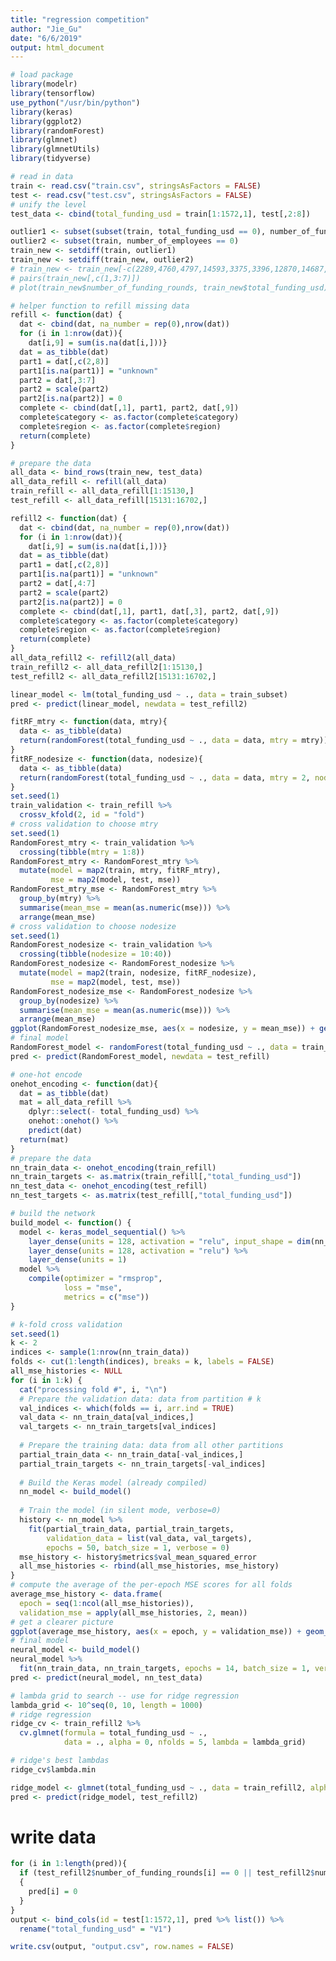 ```yaml
---
title: "regression competition"
author: "Jie_Gu"
date: "6/6/2019"
output: html_document
---
```


```r
# load package
library(modelr)
library(tensorflow)
use_python("/usr/bin/python")
library(keras)
library(ggplot2)
library(randomForest)
library(glmnet) 
library(glmnetUtils)
library(tidyverse)

```

```r
# read in data
train <- read.csv("train.csv", stringsAsFactors = FALSE)
test <- read.csv("test.csv", stringsAsFactors = FALSE)
# unify the level
test_data <- cbind(total_funding_usd = train[1:1572,1], test[,2:8])
```

```r
outlier1 <- subset(subset(train, total_funding_usd == 0), number_of_funding_rounds != 0)
outlier2 <- subset(train, number_of_employees == 0)
train_new <- setdiff(train, outlier1)
train_new <- setdiff(train_new, outlier2)
# train_new <- train_new[-c(2289,4760,4797,14593,3375,3396,12870,14687,2795,13699,2718,7102,13734,14731,12877,3803,9439),]
# pairs(train_new[,c(1,3:7)])
# plot(train_new$number_of_funding_rounds, train_new$total_funding_usd)
```

```r
# helper function to refill missing data
refill <- function(dat) {
  dat <- cbind(dat, na_number = rep(0),nrow(dat))
  for (i in 1:nrow(dat)){
    dat[i,9] = sum(is.na(dat[i,]))}
  dat = as_tibble(dat)
  part1 = dat[,c(2,8)]
  part1[is.na(part1)] = "unknown"
  part2 = dat[,3:7]
  part2 = scale(part2)
  part2[is.na(part2)] = 0
  complete <- cbind(dat[,1], part1, part2, dat[,9])
  complete$category <- as.factor(complete$category)
  complete$region <- as.factor(complete$region)
  return(complete)
}

# prepare the data
all_data <- bind_rows(train_new, test_data)
all_data_refill <- refill(all_data)
train_refill <- all_data_refill[1:15130,]
test_refill <- all_data_refill[15131:16702,]
```

```r
refill2 <- function(dat) {
  dat <- cbind(dat, na_number = rep(0),nrow(dat))
  for (i in 1:nrow(dat)){
    dat[i,9] = sum(is.na(dat[i,]))}
  dat = as_tibble(dat)
  part1 = dat[,c(2,8)]
  part1[is.na(part1)] = "unknown"
  part2 = dat[,4:7]
  part2 = scale(part2)
  part2[is.na(part2)] = 0
  complete <- cbind(dat[,1], part1, dat[,3], part2, dat[,9])
  complete$category <- as.factor(complete$category)
  complete$region <- as.factor(complete$region)
  return(complete)
}
all_data_refill2 <- refill2(all_data)
train_refill2 <- all_data_refill2[1:15130,]
test_refill2 <- all_data_refill2[15131:16702,]
```

```r
linear_model <- lm(total_funding_usd ~ ., data = train_subset)
pred <- predict(linear_model, newdata = test_refill2)
```

```r
fitRF_mtry <- function(data, mtry){
  data <- as_tibble(data)
  return(randomForest(total_funding_usd ~ ., data = data, mtry = mtry))
}
fitRF_nodesize <- function(data, nodesize){
  data <- as_tibble(data)
  return(randomForest(total_funding_usd ~ ., data = data, mtry = 2, nodesize = nodesize))
}
set.seed(1)
train_validation <- train_refill %>%
  crossv_kfold(2, id = "fold")
# cross validation to choose mtry
set.seed(1)
RandomForest_mtry <- train_validation %>% 
  crossing(tibble(mtry = 1:8)) 
RandomForest_mtry <- RandomForest_mtry %>%
  mutate(model = map2(train, mtry, fitRF_mtry),
         mse = map2(model, test, mse)) 
RandomForest_mtry_mse <- RandomForest_mtry %>%
  group_by(mtry) %>%
  summarise(mean_mse = mean(as.numeric(mse))) %>% 
  arrange(mean_mse) 
# cross validation to choose nodesize
set.seed(1)
RandomForest_nodesize <- train_validation %>% 
  crossing(tibble(nodesize = 10:40)) 
RandomForest_nodesize <- RandomForest_nodesize %>%
  mutate(model = map2(train, nodesize, fitRF_nodesize),
         mse = map2(model, test, mse)) 
RandomForest_nodesize_mse <- RandomForest_nodesize %>%
  group_by(nodesize) %>%
  summarise(mean_mse = mean(as.numeric(mse))) %>% 
  arrange(mean_mse) 
ggplot(RandomForest_nodesize_mse, aes(x = nodesize, y = mean_mse)) + geom_smooth()
# final model
RandomForest_model <- randomForest(total_funding_usd ~ ., data = train_refill, mtry = 2, nodesize = 30)
pred <- predict(RandomForest_model, newdata = test_refill)
```

```r
# one-hot encode
onehot_encoding <- function(dat){
  dat = as_tibble(dat)
  mat = all_data_refill %>%
    dplyr::select(- total_funding_usd) %>%
    onehot::onehot() %>%
    predict(dat)
  return(mat)
}
# prepare the data
nn_train_data <- onehot_encoding(train_refill)
nn_train_targets <- as.matrix(train_refill[,"total_funding_usd"])
nn_test_data <- onehot_encoding(test_refill)
nn_test_targets <- as.matrix(test_refill[,"total_funding_usd"])

# build the network
build_model <- function() {
  model <- keras_model_sequential() %>% 
    layer_dense(units = 128, activation = "relu", input_shape = dim(nn_train_data)[[2]]) %>% 
    layer_dense(units = 128, activation = "relu") %>% 
    layer_dense(units = 1) 
  model %>% 
    compile(optimizer = "rmsprop", 
            loss = "mse", 
            metrics = c("mse"))
}

# k-fold cross validation
set.seed(1)
k <- 2
indices <- sample(1:nrow(nn_train_data))
folds <- cut(1:length(indices), breaks = k, labels = FALSE) 
all_mse_histories <- NULL
for (i in 1:k) {
  cat("processing fold #", i, "\n")
  # Prepare the validation data: data from partition # k
  val_indices <- which(folds == i, arr.ind = TRUE) 
  val_data <- nn_train_data[val_indices,]
  val_targets <- nn_train_targets[val_indices]
  
  # Prepare the training data: data from all other partitions
  partial_train_data <- nn_train_data[-val_indices,]
  partial_train_targets <- nn_train_targets[-val_indices]
  
  # Build the Keras model (already compiled)
  nn_model <- build_model()
  
  # Train the model (in silent mode, verbose=0)
  history <- nn_model %>% 
    fit(partial_train_data, partial_train_targets,
        validation_data = list(val_data, val_targets),
        epochs = 50, batch_size = 1, verbose = 0)
  mse_history <- history$metrics$val_mean_squared_error
  all_mse_histories <- rbind(all_mse_histories, mse_history)
}
# compute the average of the per-epoch MSE scores for all folds
average_mse_history <- data.frame(
  epoch = seq(1:ncol(all_mse_histories)),
  validation_mse = apply(all_mse_histories, 2, mean))
# get a clearer picture
ggplot(average_mse_history, aes(x = epoch, y = validation_mse)) + geom_smooth()
# final model
neural_model <- build_model()
neural_model %>% 
  fit(nn_train_data, nn_train_targets, epochs = 14, batch_size = 1, verbose = 0)
pred <- predict(neural_model, nn_test_data)
```

```r
# lambda grid to search -- use for ridge regression
lambda_grid <- 10^seq(0, 10, length = 1000)
# ridge regression
ridge_cv <- train_refill2 %>% 
  cv.glmnet(formula = total_funding_usd ~ ., 
            data = ., alpha = 0, nfolds = 5, lambda = lambda_grid)

# ridge's best lambdas
ridge_cv$lambda.min

ridge_model <- glmnet(total_funding_usd ~ ., data = train_refill2, alpha = 0, lambda = 3065395)
pred <- predict(ridge_model, test_refill2)
```

# write data
```r
for (i in 1:length(pred)){
  if (test_refill2$number_of_funding_rounds[i] == 0 || test_refill2$number_of_employees[i] == 0)
  {
    pred[i] = 0
  }
}
output <- bind_cols(id = test[1:1572,1], pred %>% list()) %>%
  rename("total_funding_usd" = "V1")

write.csv(output, "output.csv", row.names = FALSE)
```